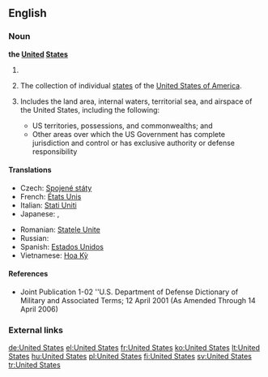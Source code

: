 ==English==

===Noun===
'''the [[united|United]] [[states|States]]'''

# {{context|singular}} {{form of|shortened form|the [[United States of America]]}}
# {{context|plural}} The collection of individual [[state]]s of the [[United States of America]].
# {{Military}} Includes the land area, internal waters, territorial sea, and airspace of the United States, including the following:
#* US territories, possessions, and commonwealths; and
#* Other areas over which the US Government has complete jurisdiction and control or has exclusive authority or defense responsibility

====Translations====
{{trans-top|The United States}}
* Czech: [[Spojené státy]] {{m|p}}
* French: [[États Unis]] {{m|p}}
* Italian: [[Stati Uniti]] {{m|p}}
* Japanese: {{t|ja|合衆国|tr=Gasshūkoku|sc=Jpan}}, {{t|ja|アメリカ合衆国|tr=Amerika Gasshūkoku|sc=Jpan}}
{{trans-mid}}
* Romanian: [[Statele Unite]] {{f|p}}
* Russian: {{t|ru|Соединённые Штаты|tr=Sojedinjónnyje Štáty}} {{m|p}}
* Spanish: [[Estados Unidos]] {{m|p}}
* Vietnamese: [[Hoa Kỳ]]
{{trans-bot}}

====References====
*Joint Publication 1-02 ''U.S. Department of Defense Dictionary of Military and Associated Terms; 12 April 2001 (As Amended Through 14 April 2006)

===External links===
{{projectlinks
|pedia
|commons
|news
|quotes
}}

[[de:United States]]
[[el:United States]]
[[fr:United States]]
[[ko:United States]]
[[lt:United States]]
[[hu:United States]]
[[pl:United States]]
[[fi:United States]]
[[sv:United States]]
[[tr:United States]]